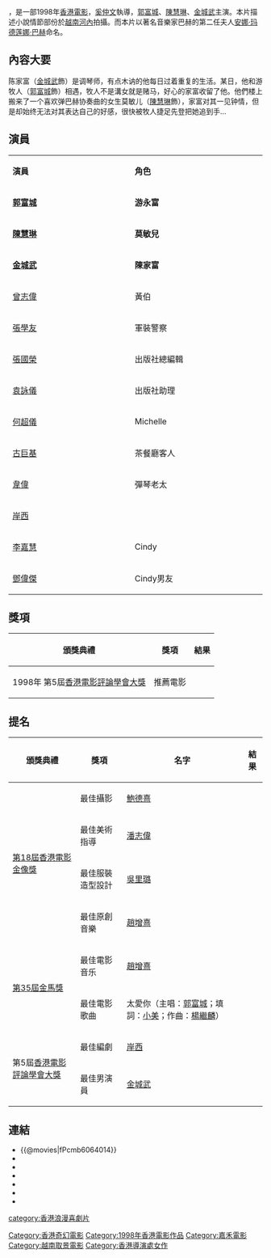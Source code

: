 {{Infobox Film
| name               = 安娜瑪德蓮娜
| original_name      = ''{{lang|en|Anna Magdalena}}''
| image              = AnnaMagdalena1998.jpg
| caption            = [[杜玉貞|杜玉貞]]
| director           = [[奚仲文|奚仲文]]
| producer           = [[鍾珍|鍾珍]]
| producer_2         = 杜玉貞
| writer             = [[岸西|岸西]]
| starring           = [[郭富城|郭富城]]<br />[[陳慧琳|陳慧琳]]<br/ >[[金城武|金城武]]
| music              = [[趟增熹|趟增熹]]
| maintheme          = 香港版：〈I Love You So 太愛你〉－[[郭富城|郭富城]]<br>日本版: 陳慧琳 - 残された炎
| cinematography     = [[鮑德熹|鮑德熹]]
| editing            = [[李明文|李明文]]
| production_company = 
| distributor        = 
| released           = {{flagicon|HK}}　{{film date|1998|4|4}}<br />{{flagicon|SGP}}　{{film date|1998|5|28}} <br />{{flagicon|TWN}}<br />{{flagicon|KOR}}　{{film date|1998|11|21}}<br />{{flagicon|JPN}}　{{film date|1998|12|19}}
| runtime            =  98分鐘
| country            = {{香港電影產地}} 
| language           = [[粵語|粵語]]
| budget             = 
| gross              = [[HK$|HK$]]7,805,160
| rate               = {{HKG}}：II A
| website            = 
| amg_id             = 
| imdb_id            = tt0159251
| jp_name            = [[アンナマデリーナ|アンナマデリーナ]]
| hk_name            = 
| tw_name            = 
}}

{{engname|《安娜瑪德蓮娜》|''Anna Magdalena''}}，是一部1998年[[香港電影|香港電影]]，[[奚仲文|奚仲文]]執導，[[郭富城|郭富城]]、[[陳慧琳|陳慧琳]]、[[金城武|金城武]]主演。本片描述小說情節部份於[[越南|越南]][[河內|河內]]拍攝。而本片以著名音樂家巴赫的第二任夫人[[安娜·玛德莲娜·巴赫|安娜·玛德莲娜·巴赫]]命名。

==內容大要==
陈家富（[[金城武|金城武]]飾）是调琴师，有点木讷的他每日过着重复的生活。某日，他和游牧人（[[郭富城|郭富城]]飾）相遇，牧人不是溝女就是赌马，好心的家富收留了他。他們楼上搬来了一个喜欢弹巴赫协奏曲的女生莫敏儿（[[陳慧琳|陳慧琳]]飾），家富对其一见钟情，但是却始终无法对其表达自己的好感，很快被牧人捷足先登把她追到手...

==演員==
{|class="wikitable" style="width:60%"
|- style="background:cornflowerblue; color:white" align=center
|style="width:12%"|'''演員'''||style="width:12%"|'''角色'''
|-
|'''[[郭富城|郭富城]]''' || '''游永富'''
|-
|'''[[陳慧琳|陳慧琳]]''' || '''莫敏兒'''
|-
|'''[[金城武|金城武]]''' ||  '''陳家富'''
|-
|[[曾志偉|曾志偉]] || 黃伯
|-
|[[張學友|張學友]] || 軍裝警察
|-
|[[張國榮|張國榮]] || 出版社總編輯 
|-
|[[袁詠儀|袁詠儀]] || 出版社助理
|-
|[[何超儀|何超儀]] || Michelle
|-
|[[古巨基|古巨基]] ||  茶餐廳客人
|-
|[[韋偉|韋偉]] || 彈琴老太
|-
|[[岸西|岸西]]||
|-
|[[李嘉慧|李嘉慧]] || Cindy
|-
|[[鄧偉傑|鄧偉傑]] || Cindy男友
|}

==獎項==
{|class="wikitable" 
!頒獎典禮!!獎項!!結果
|-
| 1998年 第5屆[[香港電影評論學會大獎|香港電影評論學會大獎]]||推薦電影||{{won}}
|}

==提名==
{|class="wikitable" 
!頒獎典禮!!獎項!!名字!!結果
|-
|rowspan=4|[[第18屆香港電影金像獎|第18屆香港電影金像獎]]||最佳攝影||[[鮑德熹|鮑德熹]]||{{nom}}
|-
|最佳美術指導||[[潘志偉|潘志偉]]||{{nom}}
|-
|最佳服裝造型設計||[[吳里璐|吳里璐]]||{{nom}}
|-
|最佳原創音樂||[[趙增熹|趙增熹]]||{{nom}}
|-
|rowspan=2|[[第35屆金馬獎|第35屆金馬獎]]||最佳電影音乐||[[趙增熹|趙增熹]]||{{nom}}
|-
|最佳電影歌曲||太愛你（主唱：[[郭富城|郭富城]]；填詞：[[小美|小美]]；作曲：[[楊繼麟|楊繼麟]]）||{{nom}}
|-
| rowspan="2" |第5屆[[香港電影評論學會大獎|香港電影評論學會大獎]]
|最佳編劇
|[[岸西|岸西]]
|{{nom}}
|-
|最佳男演員
|[[金城武|金城武]]
|{{nom}}
|}

==連結==
*{{@movies|fPcmb6064014}}
*{{douban}}
*{{Mtime|10138}}
*{{Amg movie|174149}}
*{{rotten-tomatoes|ngon-na-ma-dak-lin-na-anna-magdalena}}
*{{hkmdb title|8348}}
*{{imdb title|0159251}}
{{郭富城}}
{{陳慧琳}}
[[category:香港浪漫喜劇片|category:香港浪漫喜劇片]]
[[Category:香港奇幻電影|Category:香港奇幻電影]]
[[Category:1998年香港電影作品|Category:1998年香港電影作品]]
[[Category:嘉禾電影|Category:嘉禾電影]]
[[Category:越南取景電影|Category:越南取景電影]]
[[Category:香港導演處女作|Category:香港導演處女作]]